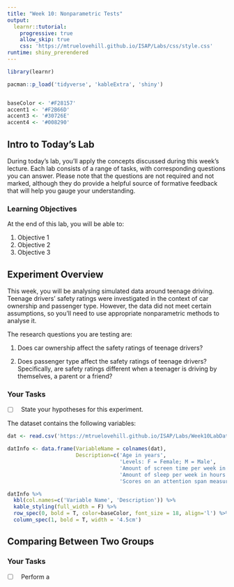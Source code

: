 ```yaml
---
title: "Week 10: Nonparametric Tests"
output:
  learnr::tutorial:
    progressive: true
    allow_skip: true
    css: 'https://mtruelovehill.github.io/ISAP/Labs/css/style.css'
runtime: shiny_prerendered
---
```


```r
library(learnr)

pacman::p_load('tidyverse', 'kableExtra', 'shiny')


baseColor <- '#F28157'
accent1 <- '#F2B66D'
accent3 <- '#30726E'
accent4 <- '#008290'
```


## Intro to Today's Lab

During today's lab, you'll apply the concepts discussed during this week's lecture. Each lab consists of a range of tasks, with corresponding questions you can answer. Please note that the questions are not required and not marked, although they do provide a helpful source of formative feedback that will help you gauge your understanding. 

### Learning Objectives
At the end of this lab, you will be able to:

1. Objective 1
2. Objective 2
3. Objective 3

## Experiment Overview

This week, you will be analysing simulated data around teenage driving. Teenage drivers' safety ratings were investigated in the context of car ownership and passenger type. However, the data did not meet certain assumptions, so you'll need to use appropriate nonparametric methods to analyse it.

The research questions you are testing are:

1. Does car ownership affect the safety ratings of teenage drivers?

2. Does passenger type affect the safety ratings of teenage drivers? Specifically, are safety ratings different when a teenager is driving by themselves, a parent or a friend?

### Your Tasks
+ [ ] $\ $ State your hypotheses for this experiment.

The dataset contains the following variables:

```r
dat <- read.csv('https://mtruelovehill.github.io/ISAP/Labs/Week10LabData.csv')

datInfo <- data.frame(VariableName = colnames(dat),
                      Description=c('Age in years',
                                    'Levels: F = Female; M = Male',
                                    'Amount of screen time per week in hours',
                                    'Amount of sleep per week in hours',
                                    'Scores on an attention span measure; values may range between 50-80'))

datInfo %>%
  kbl(col.names=c('Variable Name', 'Description')) %>%
  kable_styling(full_width = F) %>%
  row_spec(0, bold = T, color=baseColor, font_size = 18, align='l') %>%
  column_spec(1, bold = T, width = '4.5cm')
```


## Comparing Between Two Groups

### Your Tasks
+ [ ] $\ $ Perform a 
